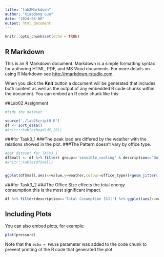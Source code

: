 ```yaml
---
title: "lab2Markdown"
author: "Xiaodong Guo"
date: "2024-03-06"
output: html_document
---
```


```r
knitr::opts_chunk$set(echo = TRUE)
```

## R Markdown

This is an R Markdown document. Markdown is a simple formatting syntax for authoring HTML, PDF, and MS Word documents. For more details on using R Markdown see <http://rmarkdown.rstudio.com>.

When you click the **Knit** button a document will be generated that includes both content as well as the output of any embedded R code chunks within the document. You can embed an R code chunk like this:

##Lab02 Assignment
```r
#tidy the dataset

source('./lab2ScriptR.R')
df <- sort_data()
#knitr::kable(head(df,20))

```

###for Task3_1
###The peak load are differed by the weather with the relations showed in the plot.
###The Pattern doesn't vary by office type.
```r
#get dataset for TASK3_1
dfSmall <- df %>% filter( group=='sensible_cooling' & description=='Outdoor Temperature at Peak Load [C]') %>% arrange(weather)
#knitr::kable(dfSmall)


ggplot(dfSmall,aes(x=value,y=weather,colour=office_type))+geom_jitter()+scale_colour_viridis_d()+facet_grid(~office_size);

```

###for Task3_2
###The Office Size effects the total energy consumption.this is the most significant impact.
```r

df %>% filter(description=='Total Cosumption [GJ]') %>% ggplot(aes(x=value,y=weather,colour=office_type,shape=office_size))+geom_jitter()+scale_colour_viridis_d()

```

## Including Plots

You can also embed plots, for example:

```r
plot(pressure)
```

Note that the `echo = FALSE` parameter was added to the code chunk to prevent printing of the R code that generated the plot.
